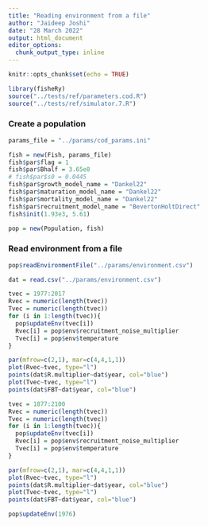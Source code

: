 ---
title: "Reading environment from a file"
author: "Jaideep Joshi"
date: "28 March 2022"
output: html_document
editor_options:
  chunk_output_type: inline
---

```{r setup, include=FALSE}
knitr::opts_chunk$set(echo = TRUE)
```

```{r, include = F, echo = F}
library(fisheRy)
source("../tests/ref/parameters.cod.R")
source("../tests/ref/simulator.7.R")
```

### Create a population


```{r}
params_file = "../params/cod_params.ini"
```

```{r }
fish = new(Fish, params_file)
fish$par$flag = 1
fish$par$Bhalf = 3.65e8
# fish$par$s0 = 0.0445
fish$par$growth_model_name = "Dankel22"
fish$par$maturation_model_name = "Dankel22"
fish$par$mortality_model_name = "Dankel22"
fish$par$recruitment_model_name = "BevertonHoltDirect"
fish$init(1.93e3, 5.61)

pop = new(Population, fish)
```

### Read environment from a file


```{r}
pop$readEnvironmentFile("../params/environment.csv")

dat = read.csv("../params/environment.csv")

tvec = 1977:2017
Rvec = numeric(length(tvec))
Tvec = numeric(length(tvec))
for (i in 1:length(tvec)){
  pop$updateEnv(tvec[i])
  Rvec[i] = pop$env$recruitment_noise_multiplier
  Tvec[i] = pop$env$temperature
}

par(mfrow=c(2,1), mar=c(4,4,1,1))
plot(Rvec~tvec, type="l")
points(dat$R.multiplier~dat$year, col="blue")
plot(Tvec~tvec, type="l")
points(dat$FBT~dat$year, col="blue")

```


```{r}
tvec = 1877:2100
Rvec = numeric(length(tvec))
Tvec = numeric(length(tvec))
for (i in 1:length(tvec)){
  pop$updateEnv(tvec[i])
  Rvec[i] = pop$env$recruitment_noise_multiplier
  Tvec[i] = pop$env$temperature
}

par(mfrow=c(2,1), mar=c(4,4,1,1))
plot(Rvec~tvec, type="l")
points(dat$R.multiplier~dat$year, col="blue")
plot(Tvec~tvec, type="l")
points(dat$FBT~dat$year, col="blue")
```


```{r}
pop$updateEnv(1976)
```
